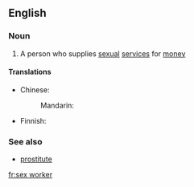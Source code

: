 ==English==
{{wikipedia}}

===Noun===
{{en-noun|sg=[[sex]] [[worker]]}}

# A person who supplies [[sexual]] [[service]]s for [[money]]

====Translations====
{{trans-top|person who supplies sexual services for money}}
* Chinese:
*: Mandarin: {{t|zh|性工作者|tr=xìnggōngzuòzhě|sc=Hani}}
{{trans-mid}}
* Finnish: {{t|fi|seksityöntekijä}}
{{trans-bottom}}

===See also===
*[[prostitute]]

[[fr:sex worker]]